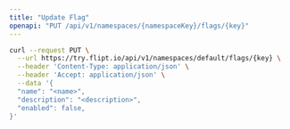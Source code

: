 ```yaml
---
title: "Update Flag"
openapi: "PUT /api/v1/namespaces/{namespaceKey}/flags/{key}"
---
```


<RequestExample>

```bash cURL
curl --request PUT \
  --url https://try.flipt.io/api/v1/namespaces/default/flags/{key} \
  --header 'Content-Type: application/json' \
  --header 'Accept: application/json' \
  --data '{
  "name": "<name>",
  "description": "<description>",
  "enabled": false,
}'
```

</RequestExample>
